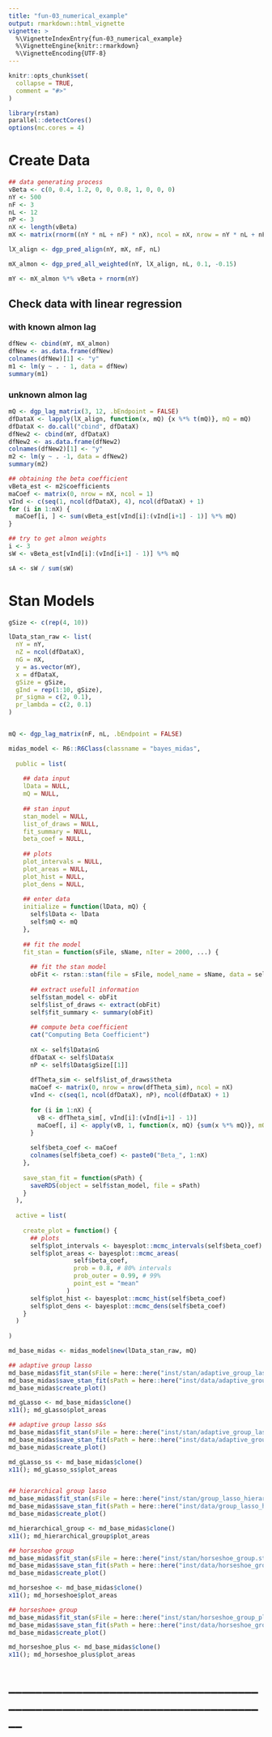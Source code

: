 ```yaml
---
title: "fun-03_numerical_example"
output: rmarkdown::html_vignette
vignette: >
  %\VignetteIndexEntry{fun-03_numerical_example}
  %\VignetteEngine{knitr::rmarkdown}
  %\VignetteEncoding{UTF-8}
---
```


```r
knitr::opts_chunk$set(
  collapse = TRUE,
  comment = "#>"
)
```


```r
library(rstan)
parallel::detectCores()
options(mc.cores = 4)
```

# Create Data
```r
## data generating process
vBeta <- c(0, 0.4, 1.2, 0, 0, 0.8, 1, 0, 0, 0)
nY <- 500
nF <- 3
nL <- 12
nP <- 3
nX <- length(vBeta)
mX <- matrix(rnorm((nY * nL + nF) * nX), ncol = nX, nrow = nY * nL + nF)

lX_align <- dgp_pred_align(nY, mX, nF, nL)

mX_almon <- dgp_pred_all_weighted(nY, lX_align, nL, 0.1, -0.15)

mY <- mX_almon %*% vBeta + rnorm(nY)
```

## Check data with linear regression

### with known almon lag
```r
dfNew <- cbind(mY, mX_almon)
dfNew <- as.data.frame(dfNew)
colnames(dfNew)[1] <- "y"
m1 <- lm(y ~ . - 1, data = dfNew)
summary(m1)
```

### unknown almon lag

```r
mQ <- dgp_lag_matrix(3, 12, .bEndpoint = FALSE)
dfDataX <- lapply(lX_align, function(x, mQ) {x %*% t(mQ)}, mQ = mQ)
dfDataX <- do.call("cbind", dfDataX)
dfNew2 <- cbind(mY, dfDataX)
dfNew2 <- as.data.frame(dfNew2)
colnames(dfNew2)[1] <- "y"
m2 <- lm(y ~ . -1, data = dfNew2)
summary(m2)

## obtaining the beta coefficient
vBeta_est <- m2$coefficients
maCoef <- matrix(0, nrow = nX, ncol = 1)
vInd <- c(seq(1, ncol(dfDataX), 4), ncol(dfDataX) + 1)
for (i in 1:nX) {
  maCoef[i, ] <- sum(vBeta_est[vInd[i]:(vInd[i+1] - 1)] %*% mQ)
}

## try to get almon weights
i <- 3
sW <- vBeta_est[vInd[i]:(vInd[i+1] - 1)] %*% mQ

sA <- sW / sum(sW)
```

# Stan Models

```r
gSize <- c(rep(4, 10))

lData_stan_raw <- list(
  nY = nY,
  nZ = ncol(dfDataX),
  nG = nX,
  y = as.vector(mY),
  x = dfDataX,
  gSize = gSize,
  gInd = rep(1:10, gSize),
  pr_sigma = c(2, 0.1),
  pr_lambda = c(2, 0.1)
)


mQ <- dgp_lag_matrix(nF, nL, .bEndpoint = FALSE)
```


```r
midas_model <- R6::R6Class(classname = "bayes_midas", 
  
  public = list(
    
    ## data input
    lData = NULL,
    mQ = NULL,
    
    ## stan input
    stan_model = NULL,
    list_of_draws = NULL,
    fit_summary = NULL,
    beta_coef = NULL,
    
    ## plots
    plot_intervals = NULL,
    plot_areas = NULL,
    plot_hist = NULL,
    plot_dens = NULL,
    
    ## enter data
    initialize = function(lData, mQ) {
      self$lData <- lData
      self$mQ <- mQ
    },
    
    ## fit the model
    fit_stan = function(sFile, sName, nIter = 2000, ...) {
      
      ## fit the stan model
      obFit <- rstan::stan(file = sFile, model_name = sName, data = self$lData, iter = nIter, ...)
      
      ## extract usefull information
      self$stan_model <- obFit
      self$list_of_draws <- extract(obFit)
      self$fit_summary <- summary(obFit)
      
      ## compute beta coefficient
      cat("Computing Beta Coefficient")
      
      nX <- self$lData$nG
      dfDataX <- self$lData$x
      nP <- self$lData$gSize[[1]]
      
      dfTheta_sim <- self$list_of_draws$theta
      maCoef <- matrix(0, nrow = nrow(dfTheta_sim), ncol = nX)
      vInd <- c(seq(1, ncol(dfDataX), nP), ncol(dfDataX) + 1)
      
      for (i in 1:nX) {
        vB <- dfTheta_sim[, vInd[i]:(vInd[i+1] - 1)]
        maCoef[, i] <- apply(vB, 1, function(x, mQ) {sum(x %*% mQ)}, mQ = mQ)
      }
      
      self$beta_coef <- maCoef
      colnames(self$beta_coef) <- paste0("Beta_", 1:nX)
    },
    
    save_stan_fit = function(sPath) {
      saveRDS(object = self$stan_model, file = sPath)
    }
  ),
  
  active = list(
    
    create_plot = function() {
      ## plots
      self$plot_intervals <- bayesplot::mcmc_intervals(self$beta_coef)
      self$plot_areas <- bayesplot::mcmc_areas(
                  self$beta_coef,
                  prob = 0.8, # 80% intervals
                  prob_outer = 0.99, # 99%
                  point_est = "mean"
                )
      self$plot_hist <- bayesplot::mcmc_hist(self$beta_coef)
      self$plot_dens <- bayesplot::mcmc_dens(self$beta_coef)
    }
  )
  
)
```



```r
md_base_midas <- midas_model$new(lData_stan_raw, mQ)

## adaptive group lasso
md_base_midas$fit_stan(sFile = here::here("inst/stan/adaptive_group_lasso.stan"), sName = "group_lasso", nIter = 20000)
md_base_midas$save_stan_fit(sPath = here::here("inst/data/adaptive_group_lasso.rds"))
md_base_midas$create_plot()

md_gLasso <- md_base_midas$clone()
x11(); md_gLasso$plot_areas

## adaptive group lasso s&s
md_base_midas$fit_stan(sFile = here::here("inst/stan/adaptive_group_lasso_ss.stan"), sName = "group_lasso_ss", nIter = 20000)
md_base_midas$save_stan_fit(sPath = here::here("inst/data/adaptive_group_lasso_ss.rds"))
md_base_midas$create_plot()

md_gLasso_ss <- md_base_midas$clone()
x11(); md_gLasso_ss$plot_areas


## hierarchical group lasso
md_base_midas$fit_stan(sFile = here::here("inst/stan/group_lasso_hierarchical.stan"), sName = "group_lasso_hierarchical", nIter = 20000)
md_base_midas$save_stan_fit(sPath = here::here("inst/data/group_lasso_hierarchical.rds"))
md_base_midas$create_plot()

md_hierarchical_group <- md_base_midas$clone()
x11(); md_hierarchical_group$plot_areas

## horseshoe group
md_base_midas$fit_stan(sFile = here::here("inst/stan/horseshoe_group.stan"), sName = "group_horseshoe", nIter = 20000)
md_base_midas$save_stan_fit(sPath = here::here("inst/data/horseshoe_group.rds"))
md_base_midas$create_plot()

md_horseshoe <- md_base_midas$clone()
x11(); md_horseshoe$plot_areas

## horseshoe+ group
md_base_midas$fit_stan(sFile = here::here("inst/stan/horseshoe_group_plus.stan"), sName = "group_horseshoe_plus", nIter = 20000)
md_base_midas$save_stan_fit(sPath = here::here("inst/data/horseshoe_group_plus.rds"))
md_base_midas$create_plot()

md_horseshoe_plus <- md_base_midas$clone()
x11(); md_horseshoe_plus$plot_areas
```





#   ____________________________________________________________________________

